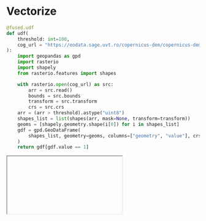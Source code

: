 # Vectorize

```python
@fused.udf
def udf(
    threshold: int=100,
    cog_url = "https://eodata.sage.uvt.ro/copernicus-dem/copernicus-dem-30m/Copernicus_DSM_COG_10_N37_00_W123_00_DEM/Copernicus_DSM_COG_10_N37_00_W123_00_DEM.tif"
):
    import geopandas as gpd
    import rasterio
    import shapely
    from rasterio.features import shapes

    with rasterio.open(cog_url) as src:
        arr = src.read()
        bounds = src.bounds
        transform = src.transform
        crs = src.crs
    arr = (arr > threshold).astype("uint8")
    shapes_list = list(shapes(arr, mask=None, transform=transform))
    geoms = [shapely.geometry.shape(i[0]) for i in shapes_list]
    gdf = gpd.GeoDataFrame(
        shapes_list, geometry=geoms, columns=["geometry", "value"], crs=crs
    )
    return gdf[gdf.value == 1]
```





<Iframe url="https://staging.fused.io/workbench#app/s/aH4sIAAAAAAAAA31T34%2BbMAz%2BV1D20kqU8qMUqMTTpk2a9nanezlOVSCmRE0TlqTttdP%2B9xnacj10N4OC%2Fdmf4xjnD6kUA7IifNcqbZ32xKDaOtQ4LdsW8ooaq4HuBLedw9gBr%2FcG2Jq27YBsQLVUMgzDd9OyQnaPsZ7lVsCkIE9QWaX5GQoyvThto8E0SjAnx9yeEZyBxsjHG14Q1%2FFdJ%2FB9XMPYv%2FHUFiRyCsJKlvhZFad1wNIwLUt%2FWUd1FUdZFmTLKAt8hs6Ylou4XGZhGWdpgJSUJmlNFxEtSCFZjamG83h6Lyf9Bq4z1JcP2rUCITeuI6hF5iwIQ28RBWGWuE6UeEkSZUnYBX1xvmLzLDg72vaduLR4XTVU20khHRTstfcNwavZCUavjT0JyAuCeqleV%2FN5D5j5xZ4zqrezQ4bteaNxyS2nYn3gcEQ%2B7pt3yZ%2FQfOisux06weK53TPIUXFHLiU3Vx8e873vrNQuT0dgy23V5P4dOr3TBT2BNvnziIO1%2Feo8o7o6KcgPUD%2BNkn3Au1PehFFLc1Z%2F4NmAXddciHWlhNL5cxjH3ezgv%2Bkn6eUTiuASRpRuuQzfRyS8GTglLH%2FUe%2FhfziNntskxyyho%2Bmbe0iM0JS7R8HvPNexAWkNWz2S4WVcfGNupr1RrekLlRLXAz2W6eqUW6thPGVobTdvmwM%2BoDpd5RisgLy7h5vteiIdKA0iyqqkw8PcfQKiwxRgEAAA%3D"/>


